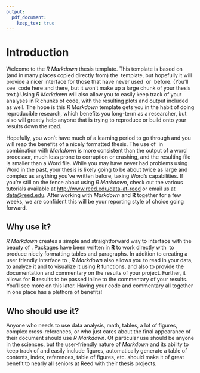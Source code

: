 ```yaml
---
output:
  pdf_document:
    keep_tex: true
---
```


<!-- The {.unnumbered} option here means that the introduction will be "Chapter 0." -->

# Introduction {.unnumbered}

Welcome to the _R Markdown_ thesis template. This template is based on (and in many places copied directly from) the \LaTeX\ template, but hopefully it will provide a nicer interface for those that have never used \TeX\ or \LaTeX\ before.  (You'll see \LaTeX\ code here and there, but it won't make up a large chunk of your thesis text.)  Using _R Markdown_ will also allow you to easily keep track of your analyses in **R** chunks of code, with the resulting plots and output included as well.  The hope is this _R Markdown_ template gets you in the habit of doing reproducible research, which benefits you long-term as a researcher, but also will greatly help anyone that is trying to reproduce or build onto your results down the road.

Hopefully, you won't have much of a learning period to go through and you will reap the benefits of a nicely formatted thesis.  The use of \LaTeX\ in combination with _Markdown_ is more consistent than the output of a word processor, much less prone to corruption or crashing, and the resulting file is smaller than a Word file. While you may have never had problems using Word in the past, your thesis is likely going to be about twice as large and complex as anything you've written before, taxing Word's capabilities. If you're still on the fence about using _R Markdown_, check out the various tutorials available at <http://www.reed.edu/data-at-reed> or email us at <data@reed.edu>.  After working with _Markdown_ and **R** together for a few weeks, we are confident this will be your reporting style of choice going forward.

## Why use it?

_R Markdown_ creates a simple and straightforward way to interface with the beauty of \LaTeX\.  Packages have been written in **R** to work directly with \LaTeX\ to produce nicely formatting tables and paragraphs. In addition to creating a user friendly interface to \LaTeX\, _R Markdown_ also allows you to read in your data, to analyze it and to visualize it using **R** functions, and also to provide the documentation and commentary on the results of your project.  Further, it allows for **R** results to be passed inline to the commentary of your results.  You'll see more on this later.  Having your code and commentary all together in one place has a plethora of benefits!

## Who should use it?

Anyone who needs to use data analysis, math, tables, a lot of figures, complex cross-references, or who just cares about the final appearance of their document should use _R Markdown_. Of particular use should be anyone in the sciences, but the user-friendly nature of _Markdown_ and its ability to keep track of and easily include figures, automatically generate a table of contents, index, references, table of figures, etc. should make it of great benefit to nearly all seniors at Reed with their thesis projects.
